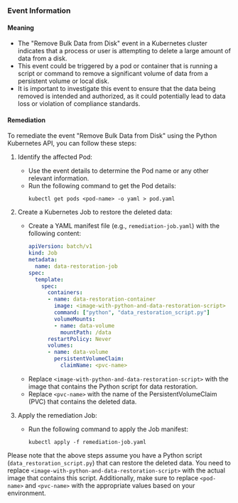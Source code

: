 
### Event Information

#### Meaning

- The "Remove Bulk Data from Disk" event in a Kubernetes cluster indicates that a process or user is attempting to delete a large amount of data from a disk.
- This event could be triggered by a pod or container that is running a script or command to remove a significant volume of data from a persistent volume or local disk.
- It is important to investigate this event to ensure that the data being removed is intended and authorized, as it could potentially lead to data loss or violation of compliance standards.

#### Remediation

To remediate the event "Remove Bulk Data from Disk" using the Python Kubernetes API, you can follow these steps:

1. Identify the affected Pod:
   - Use the event details to determine the Pod name or any other relevant information.
   - Run the following command to get the Pod details:
     ```
     kubectl get pods <pod-name> -o yaml > pod.yaml
     ```

2. Create a Kubernetes Job to restore the deleted data:
   - Create a YAML manifest file (e.g., `remediation-job.yaml`) with the following content:
     ```yaml
     apiVersion: batch/v1
     kind: Job
     metadata:
       name: data-restoration-job
     spec:
       template:
         spec:
           containers:
           - name: data-restoration-container
             image: <image-with-python-and-data-restoration-script>
             command: ["python", "data_restoration_script.py"]
             volumeMounts:
             - name: data-volume
               mountPath: /data
           restartPolicy: Never
           volumes:
           - name: data-volume
             persistentVolumeClaim:
               claimName: <pvc-name>
     ```
   - Replace `<image-with-python-and-data-restoration-script>` with the image that contains the Python script for data restoration.
   - Replace `<pvc-name>` with the name of the PersistentVolumeClaim (PVC) that contains the deleted data.

3. Apply the remediation Job:
   - Run the following command to apply the Job manifest:
     ```
     kubectl apply -f remediation-job.yaml
     ```

Please note that the above steps assume you have a Python script (`data_restoration_script.py`) that can restore the deleted data. You need to replace `<image-with-python-and-data-restoration-script>` with the actual image that contains this script. Additionally, make sure to replace `<pod-name>` and `<pvc-name>` with the appropriate values based on your environment.

